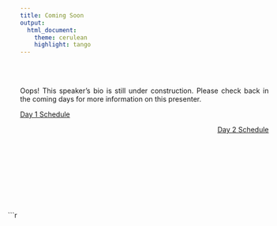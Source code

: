```yaml
---
title: Coming Soon
output: 
  html_document:
    theme: cerulean
    highlight: tango
---
```

<style>
body {
text-align: justify}
</style>

<br>
<br>


<div style= "float:left;position: relative; right: 25px; top: -7px;">
```r

```
</div>

Oops! This speaker's bio is still under construction. Please check back in the coming days for more information on this presenter.

<p align="left">[Day 1 Schedule](https://dataifa.github.io/difa-project/day1.html)
</p> 

<p align="right">[Day 2 Schedule](https://dataifa.github.io/difa-project/day2.html)
</p>  

  
<br>
<br>
<br>
<br>
<br>
<br>
<br>
<br>
<div style= "float:left;position: relative; right: 25px; top: -7px;">
```r
